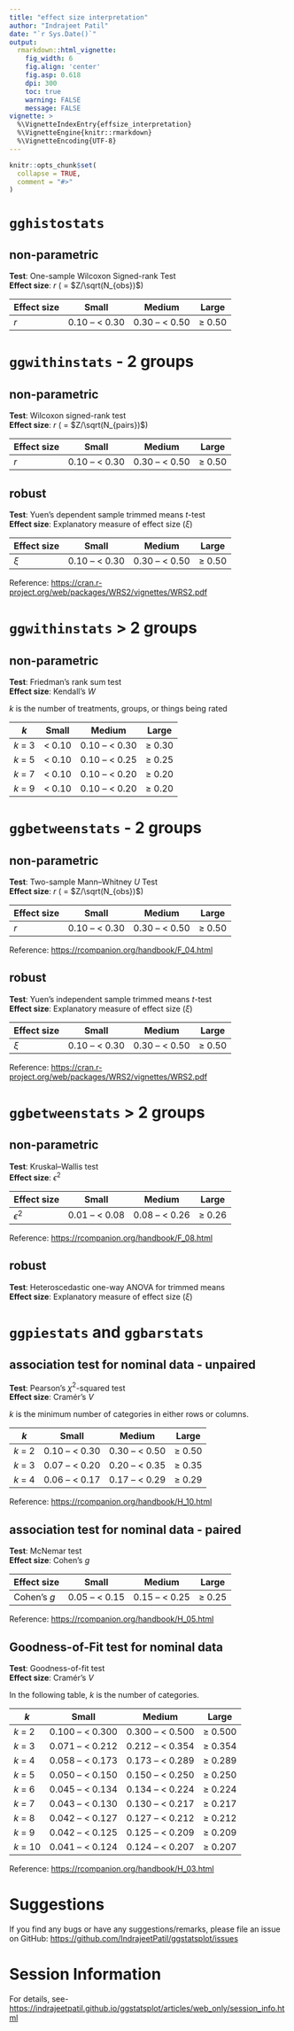 ```yaml
---
title: "effect size interpretation"
author: "Indrajeet Patil"
date: "`r Sys.Date()`"
output:
  rmarkdown::html_vignette:
    fig_width: 6
    fig.align: 'center'
    fig.asp: 0.618
    dpi: 300
    toc: true
    warning: FALSE
    message: FALSE
vignette: >
  %\VignetteIndexEntry{effsize_interpretation}
  %\VignetteEngine{knitr::rmarkdown}
  %\VignetteEncoding{UTF-8}
---
```


```r
knitr::opts_chunk$set(
  collapse = TRUE,
  comment = "#>"
)
```

# `gghistostats`

## non-parametric

**Test**: One-sample Wilcoxon Signed-rank Test <br>
**Effect size**: *r* ( = $Z/\sqrt(N_{obs})$) 

Effect size | Small | Medium | Large
----- | ---------- | ---------- | ---------- 
*r* | 0.10 – < 0.30 | 0.30 – < 0.50 | ≥ 0.50

# `ggwithinstats` - 2 groups

## non-parametric

**Test**: Wilcoxon signed-rank test <br>
**Effect size**: *r* ( = $Z/\sqrt(N_{pairs})$) 

Effect size | Small | Medium | Large
----- | ---------- | ---------- | ---------- 
*r* | 0.10 – < 0.30 | 0.30 – < 0.50 | ≥ 0.50

## robust

**Test**: Yuen's dependent sample trimmed means *t*-test <br>
**Effect size**: Explanatory measure of effect size ($\xi$)

Effect size | Small | Medium | Large
----- | ---------- | ---------- | ---------- 
$\xi$ | 0.10 – < 0.30 | 0.30 – < 0.50 | ≥ 0.50

Reference: <https://cran.r-project.org/web/packages/WRS2/vignettes/WRS2.pdf>

# `ggwithinstats` > 2 groups

## non-parametric

**Test**: Friedman's rank sum test <br>
**Effect size**: Kendall's *W*

*k* is the number of treatments, groups, or things being rated

*k* | Small | Medium | Large
----- | ---------- | ---------- | ---------- 
*k* = 3 | < 0.10 | 0.10 – < 0.30 | ≥ 0.30
*k* = 5 | < 0.10 | 0.10 – < 0.25 | ≥ 0.25
*k* = 7 | < 0.10 | 0.10 – < 0.20 | ≥ 0.20
*k* = 9 | < 0.10 | 0.10 – < 0.20 | ≥ 0.20

# `ggbetweenstats` - 2 groups

## non-parametric

**Test**: Two-sample Mann–Whitney *U* Test <br>
**Effect size**: *r* ( = $Z/\sqrt(N_{obs})$) 

Effect size | Small | Medium | Large
----- | ---------- | ---------- | ---------- 
*r* | 0.10 – < 0.30 | 0.30 – < 0.50 | ≥ 0.50

Reference: <https://rcompanion.org/handbook/F_04.html>

## robust

**Test**: Yuen's independent sample trimmed means *t*-test <br>
**Effect size**: Explanatory measure of effect size ($\xi$)

Effect size | Small | Medium | Large
----- | ---------- | ---------- | ---------- 
$\xi$ | 0.10 – < 0.30 | 0.30 – < 0.50 | ≥ 0.50

Reference: <https://cran.r-project.org/web/packages/WRS2/vignettes/WRS2.pdf>

# `ggbetweenstats` > 2 groups

## non-parametric

**Test**: Kruskal–Wallis test <br>
**Effect size**: $\epsilon^2$

Effect size | Small | Medium | Large
----- | ---------- | ---------- | ---------- 
$\epsilon^2$ | 0.01 – < 0.08 | 0.08 – < 0.26 | ≥ 0.26

Reference:  <https://rcompanion.org/handbook/F_08.html>

## robust

**Test**: Heteroscedastic one-way ANOVA for trimmed means <br>
**Effect size**: Explanatory measure of effect size ($\xi$)


# `ggpiestats` and `ggbarstats`

## association test for nominal data - unpaired

**Test**: Pearson's $\chi^2$-squared test <br>
**Effect size**: Cramér’s *V*

*k* is the minimum number of categories in either rows or columns.

*k* | Small | Medium | Large
----- | ---------- | ---------- | ---------- 
*k* = 2 | 0.10 – < 0.30 | 0.30 – < 0.50 | ≥ 0.50
*k* = 3 | 0.07 – < 0.20 | 0.20 – < 0.35 | ≥ 0.35
*k* = 4 | 0.06 – < 0.17 | 0.17 – < 0.29 | ≥ 0.29

Reference: <https://rcompanion.org/handbook/H_10.html>

## association test for nominal data - paired 

**Test**: McNemar test <br>
**Effect size**: Cohen’s *g*

Effect size | Small | Medium | Large
----- | ---------- | ---------- | ---------- 
Cohen’s *g* | 0.05 – < 0.15 | 0.15 – < 0.25 | ≥ 0.25

Reference: <https://rcompanion.org/handbook/H_05.html>

## Goodness-of-Fit test for nominal data

**Test**: Goodness-of-fit test <br>
**Effect size**: Cramér’s *V*

In the following table, *k* is the number of categories.

*k* | Small | Medium | Large
----- | ---------- | ---------- | ---------- 
*k* = 2 | 0.100 – < 0.300 | 0.300 – < 0.500 | ≥ 0.500
*k* = 3 | 0.071 – < 0.212 | 0.212 – < 0.354 | ≥ 0.354
*k* = 4 | 0.058 – < 0.173 | 0.173 – < 0.289 | ≥ 0.289
*k* = 5 | 0.050 – < 0.150 | 0.150 – < 0.250 | ≥ 0.250
*k* = 6 | 0.045 – < 0.134 | 0.134 – < 0.224 | ≥ 0.224
*k* = 7 | 0.043 – < 0.130 | 0.130 – < 0.217 | ≥ 0.217
*k* = 8 | 0.042 – < 0.127 | 0.127 – < 0.212 | ≥ 0.212
*k* = 9 | 0.042 – < 0.125 | 0.125 – < 0.209 | ≥ 0.209
*k* = 10 | 0.041 – < 0.124 | 0.124 – < 0.207 | ≥ 0.207

Reference: <https://rcompanion.org/handbook/H_03.html>

# Suggestions

If you find any bugs or have any suggestions/remarks, please file an issue on GitHub: 
<https://github.com/IndrajeetPatil/ggstatsplot/issues>

# Session Information

For details, see-
<https://indrajeetpatil.github.io/ggstatsplot/articles/web_only/session_info.html>

